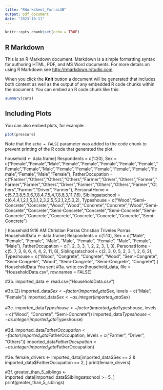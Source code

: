 ```yaml
---
title: "RWorksheet_Porras3B"
output: pdf_document
date: "2023-10-11"
---
```


```r
knitr::opts_chunk$set(echo = TRUE)
```

## R Markdown

This is an R Markdown document. Markdown is a simple formatting syntax for authoring HTML, PDF, and MS Word documents. For more details on using R Markdown see <http://rmarkdown.rstudio.com>.

When you click the **Knit** button a document will be generated that includes both content as well as the output of any embedded R code chunks within the document. You can embed an R code chunk like this:

```r
summary(cars)
```

## Including Plots

You can also embed plots, for example:

```r
plot(pressure)
```

Note that the `echo = FALSE` parameter was added to the code chunk to prevent printing of the R code that generated the plot.

household <- data.frame(
  Respondents = c(1:20),
  Sex = c("Female","Female","Male","Female","Female","Female","Female","Female","Female","Female","Male","Female","Female","Female","Female","Female","Female","Female","Male","Female"),
  FatherOccupation = c("Farmer","Others","Others","Others","Farmer","Driver","Others","Farmer","Farmer","Farmer","Others","Driver","Farmer","Others","Others","Farmer","Others","Farmer","Driver","Farmer"),
  PersonatHome = c(5,7,3,8,5,9,6,7,8,4,7,5,4,7,8,8,3,11,7,6),
  Siblingsatschool = c(6,4,4,1,2,1,5,3,1,2,3,2,5,5,2,1,2,5,3,2),
  Typeshouse = c("Wood","Semi-Concrete","Concrete","Wood","Wood","Concrete","Concrete","Wood","Semi-Concrete","Concrete","Semi-Concrete","Concrete","Semi-Concrete","Semi-Concrete","Concrete","Concrete","Concrete","Concrete","Concrete","Semi-Concrete")
  
)
household
9:16 AM
Christian Porras
Christian Triveles Porras
HouseholdData <- data.frame(
  Respondents = c(1:10),
  Sex = c("Male", "Female", "Female", "Male", "Male", "Female", "Female", "Male", "Female", "Male"),
  FatherOccupation = c(1, 2, 3, 3, 1, 2, 2, 3, 1, 3),
  PersonatHome = c(5, 7, 3, 8, 6, 4, 4, 2, 11, 6),
  Siblingsatschool = c(2, 3, 0, 5, 2, 3, 1, 2, 6, 2),
  Typeshouse = c("Wood", "Congrete", "Congrete", "Wood", "Semi-Congrete", "Semi-Congrete", "Wood", "Semi-Congrete", "Semi-Congrete", "Congrete")
)
HouseholdData
You sent
#3a.
write.csv(household_data, file = "HouseholdData.csv", row.names = FALSE)

#3b.
imported_data <- read.csv("HouseholdData.csv")


#3b.(2)
imported_data$Sex <- factor(imported_data$Sex, levels = c("Male", "Female"))
imported_data$Sex <- as.integer(imported_data$Sex)

#3c.
imported_data$Typeshouse <- factor(imported_data$Typeshouse, levels = c("Wood", "Concrete", "Semi-Concrete"))
imported_data$Typeshouse <- as.integer(imported_data$Typeshouse)

#3d.
imported_data$FatherOccupation <- factor(imported_data$FatherOccupation, levels = c("Farmer", "Driver", "Others"))
imported_data$FatherOccupation <- as.integer(imported_data$FatherOccupation)

#3e.
female_drivers <- imported_data[imported_data$Sex == 2 & imported_data$FatherOccupation == 2, ]
print(female_drivers)

#3f.
greater_than_5_siblings <- imported_data[imported_data$Siblingsatschool >= 5, ]
print(greater_than_5_siblings)